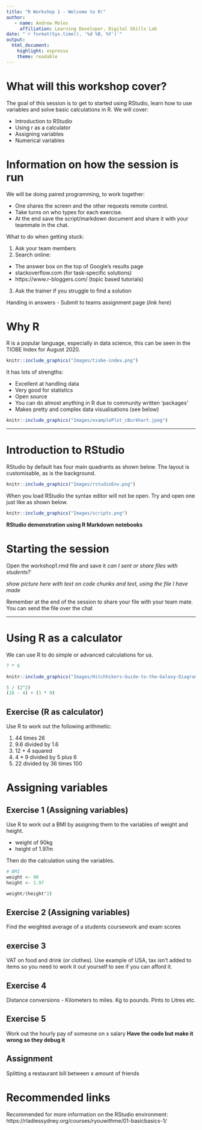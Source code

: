 ```yaml
---
title: "R Workshop 1 - Welcome to R!"
author:
   - name: Andrew Moles
     affiliation: Learning Developer, Digital Skills Lab
date: "`r format(Sys.time(), '%d %B, %Y')`"
output: 
  html_document: 
    highlight: espresso
    theme: readable
---
```

# What will this workshop cover?

The goal of this session is to get to started using RStudio, learn how to use variables and solve basic calculations in R. We will cover:

*  Introduction to RStudio
*  Using r as a calculator
*  Assigning variables
*  Numerical variables

# Information on how the session is run

We will be doing paired programming, to work together:

*  One shares the screen and the other requests remote control.
*  Take turns on who types for each exercise.
*  At the end save the script/markdown document and share it with your teammate in the chat.

What to do when getting stuck:

1)  Ask your team members
2)  Search online:
  *  The answer box on the top of Google's results page 
  *  stackoverflow.com (for task-specific solutions)
  *  https://www.r-bloggers.com/ (topic based tutorials)
3)  Ask the trainer if you struggle to find a solution

Handing in answers - Submit to teams assignment page (*link here*)

# Why R 

R is a popular language, especially in data science, this can be seen in the TIOBE Index for August 2020. 
```r
knitr::include_graphics("Images/tiobe-index.png")

```

It has lots of strengths:

*  Excellent at handling data
*  Very good for statistics
*  Open source
*  You can do almost anything in R due to community written 'packages'
*  Makes pretty and complex data visualisations (see below)


```r
knitr::include_graphics("Images/examplePlot_cBurkhart.jpeg")
```

***

# Introduction to RStudio

RStudio by default has four main quadrants as shown below. The layout is customisable, as is the background. 
```r
knitr::include_graphics("Images/rstudioEnv.png")
```

When you load RStudio the syntax editor will not be open. Try and open one just like as shown below.
```r
knitr::include_graphics("Images/scripts.png")
```

**RStudio demonstration using R Markdown notebooks**

# Starting the session

Open the workshop1.rmd file and save it *can I sent or share files with students?*

*show picture here with text on code chunks and text, using the file I have made*

Remember at the end of the session to share your file with your team mate. You can send the file over the chat

***

# Using R as a calculator

We can use R to do simple or advanced calculations for us. 

```r
7 * 6
```

```r
knitr::include_graphics("Images/Hitchhikers-Guide-to-the-Galaxy-Diagram-of-Everything-Shirt.jpg")
```

```r
5 / (2^2)
(16 - 4) + (1 * 9)
```


## Exercise (R as calculator) 

Use R to work out the following arithmetic:

1)  44 times 26
2)  9.6 divided by 1.6
3)  12 + 4 squared
4)  4 * 9 divided by 5 plus 6
5)  22 divided by 36 times 100

# Assigning variables

## Exercise 1 (Assigning variables)

Use R to work out a BMI by assigning them to the variables of weight and height.

*  weight of 90kg
*  height of 1.97m

Then do the calculation using the variables.

```r
# BMI
weight <- 90
height <- 1.97

weight/(height^2)
```

## Exercise 2 (Assigning variables)

Find the weighted average of a students coursework and exam scores

## exercise 3

VAT on food and drink (or clothes). Use example of USA, tax isn't added to items so you need to work it out yourself to see if you can afford it. 

## Exercise 4

Distance conversions - Kilometers to miles. Kg to pounds. Pints to Litres etc. 

## Exercise 5

Work out the hourly pay of someone on x salary **Have the code but make it wrong so they debug it**

## Assignment

Splitting a restaurant bill between x amount of friends

# Recommended links

Recommended for more information on the RStudio environment: https://rladiessydney.org/courses/ryouwithme/01-basicbasics-1/
